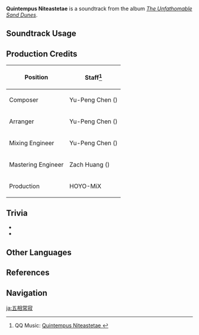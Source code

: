 {{Soundtrack Infobox
|image          = The Unfathomable Sand Dunes.png
|album          = The Unfathomable Sand Dunes
|disc           = 3
|number         = 106
|featured       =
|featured2      =
|featured3      =
|featured_disc  =
|featured_disc2 =
|featured_disc3 =
|youtube_id     = FjkVjEZ97p0
|spotify_id     = 41ezbF4lIVQiUTzgY6CZRU
|previous       = Rhapsodia Roscida
|next           = Polumnia Omnia
}}
'''Quintempus Niteastetae''' is a soundtrack from the album ''[[The Unfathomable Sand Dunes]]''.

==Soundtrack Usage==
{{Soundtrack Usage
|quest    = 
|location = 
|domain   = The Shrine of Shouki no Kami<!--//Phase 2-->
}}

==Production Credits==
{| class="wikitable"
! Position
! Staff<ref>QQ Music: [https://y.qq.com/n/ryqq/songDetail/001vWg042bBQk3 Quintempus Niteastetae {{zh|五相常寂}}]</ref>
|-
! Composer
| Yu-Peng Chen ({{zh|陈致逸}})
|-
! Arranger
| Yu-Peng Chen ({{zh|陈致逸}})
|-
! Mixing Engineer
| Yu-Peng Chen ({{zh|陈致逸}})
|-
! Mastering Engineer
| Zach Huang ({{zh|黄巍}})
|-
! Production
| HOYO-MiX
|}

==Trivia==
* {{Transclude|Never-Ending Performance (Soundtrack)|HarbingerLeitmotif|section=1}}
* {{Transclude|Ominous Fandango|OminousFandangoLeitmotif|section=1}}
<!--
==Gallery==
<gallery>
</gallery>
-->
==Other Languages==
{{Other Languages
|en       = Quintempus Niteastetae
|en_lang  = <!--la-->
|en_tl    = 
|zhs      = 五相常寂
|zhs_rm   = Wǔxiàng Chángjì
|zht      = 五相常寂
|zht_rm   = Wǔxiàng Chángjì
|zh_tl    = Five Aspects of the Eternal Tranquility
|ja       = 五相常寂
|ja_rm    = Gosou Joujaku
|ja_tl    = Five Aspects of the Eternal Tranquility
|zhja_note= {{zh|五相|rm=wǔxiàng}}/{{ja|五相|rm=gosou}} refers to the five aspects of meditation used by monks to attain Buddhahood, while {{zh|常寂|rm=chángjì}}/{{ja|常寂|rm=joujaku}} is a Buddhist term for eternal tranquility, usually used in the context of the [http://tibetanbuddhistencyclopedia.com/en/index.php?title=Land_of_Eternally_Tranquil_Light Land of Eternally Tranquil Light], a land free of impermanence and impurity.
}}

==References==
{{Reflist}}

==Navigation==
{{Soundtrack Navbox|The Unfathomable Sand Dunes}}

[[ja:五相常寂]]